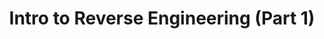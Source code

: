 ---
authors:
- org/sigpwny
featured: false
slides: intro_to_rev1.pdf
tags:
- rev
- compilation
- x86
- in-depth
time_start: 2017-09-28T18:00:00.000000-05:00
title: Intro to Reverse Engineering (Part 1)
week_number: 4
---